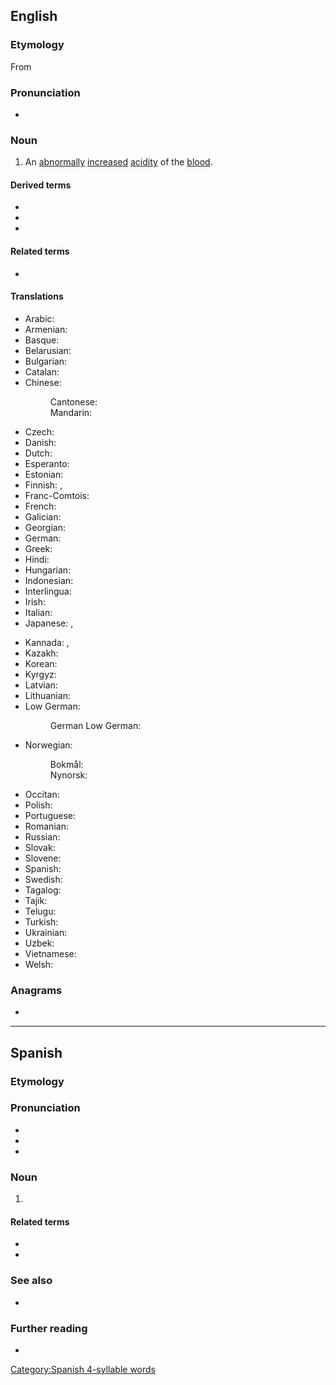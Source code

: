 ==English==
{{wikipedia}}

===Etymology===
From {{suffix|en|acid|osis}}

===Pronunciation===
* {{rhymes|en|əʊsɪs}}

===Noun===
{{en-noun|~|acidoses}}

# {{lb|en|pathology}} An [[abnormally]] [[increase]]d [[acidity]] of the [[blood]].

====Derived terms====
* {{l|en|high anion gap metabolic acidosis}}
* {{l|en|ketoacidosis}}
* {{l|en|lactacidosis}}

====Related terms====
* {{l|en|acidotic}}

====Translations====
{{trans-top|abnormally increased acidity of the blood}}
* Arabic: {{t|ar|حماض|m|tr=ḥummāḍ}}
* Armenian: {{t+|hy|ացիդոզ}}
* Basque: {{t|eu|azidosi}}
* Belarusian: {{t|be|ацыдоз|m}}
* Bulgarian: {{t|bg|ацидоза|f}}
* Catalan: {{t+|ca|acidosi|f}}
* Chinese:
*: Cantonese: {{t|yue|酸中毒|tr=syun1 zung3 duk6}}
*: Mandarin: {{t+|cmn|酸中毒|tr=suānzhòngdú|sc=Hani}}
* Czech: {{t|cs|acidóza|f}}
* Danish: {{t|da|acidose|c}}
* Dutch: {{t+|nl|acidose|f}}
* Esperanto: {{t|eo|acidozo}}
* Estonian: {{t|et|atsidoos}}
* Finnish: {{t+|fi|asidoosi}}, {{t+|fi|happomyrkytys}}
* Franc-Comtois: {{t|roa-fcm|aichidôje|f}}
* French: {{t+|fr|acidose}}
* Galician: {{t+|gl|acidose|f}}
* Georgian: {{t|ka|აციდოზი}}
* German: {{t+|de|Azidose|f}}
* Greek: {{t+|el|οξέωση|f}}
* Hindi: {{t|hi|अम्लरक्तता|f}}
* Hungarian: {{t+|hu|acidózis}}
* Indonesian: {{t+|id|asidosis}}
* Interlingua: {{t|ia|acidosis}}
* Irish: {{t|ga|aigéadóis|f}}
* Italian: {{t+|it|acidosi}}
* Japanese: {{t|ja|アシドーシス|tr=ashidōshisu}}, {{t|ja|酸血症|tr=sankesshō}}
{{trans-mid}}
* Kannada: {{t+|kn|ಪುಳಿಕೆ}}, {{t+|kn|ನೆತ್ತರಹುಳಿ}}
* Kazakh: {{t|kk|ацидоз}}
* Korean: {{t|ko|산성증}}
* Kyrgyz: {{t|ky|ацидоз}}
* Latvian: {{t|lv|acidoze|f}}
* Lithuanian: {{t|lt|acidozė|f}}
* Low German:
*: German Low German: {{t|nds-de|Azidoos|f}}
* Norwegian:
*: Bokmål: {{t|nb|acidose|m}}
*: Nynorsk: {{t|nn|acidose|m}}
* Occitan: {{t|oc|acidòsi|f}}
* Polish: {{t+|pl|kwasica|f}}
* Portuguese: {{t|pt|acidose|f}}
* Romanian: {{t+|ro|acidoză|f}}
* Russian: {{t+|ru|ацидо́з|m}}
* Slovak: {{t|sk|acidóza|f}}
* Slovene: {{t|sl|acidoza|f}}
* Spanish: {{t+|es|acidosis|f}}
* Swedish: {{t|sv|acidos|c}}
* Tagalog: {{t|tl|asidosis}}
* Tajik: {{t|tg|атсидо́з}}
* Telugu: {{t+|te|ఆమ్లరక్తత}}
* Turkish: {{t|tr|asidoz}}
* Ukrainian: {{t|uk|ацидо́з|m}}
* Uzbek: {{t|uz|atsidoz}}
* Vietnamese: {{t|vi|nhiễm toan}}
* Welsh: {{t|cy|asidosis|m}}
{{trans-bottom}}

===Anagrams===
* {{anagrams|en|a=acdiioss|isoacids}}

----

==Spanish==

===Etymology===
{{af|es|ácido|-osis}}

===Pronunciation===
* {{es-IPA}}
* {{rhymes|es|osis}}
* {{hyph|es|a|ci|do|sis}}

===Noun===
{{es-noun|f|-}}

# {{lb|es|pathology}} {{l|en|acidosis}} {{gloss|abnormally increased acidity of the blood}}

====Related terms====
* {{l|es|acidótico}}
* {{l|es|acidosis láctica}}

===See also===
* {{l|es|alcalosis}}

===Further reading===
* {{R:DRAE 2001}}

[[Category:Spanish 4-syllable words]]